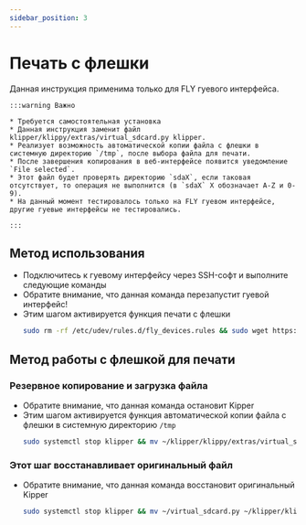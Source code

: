 ```yaml
---
sidebar_position: 3
---
```


# Печать с флешки

Данная инструкция применима только для FLY гуевого интерфейса.

    :::warning Важно

    * Требуется самостоятельная установка
    * Данная инструкция заменит файл klipper/klippy/extras/virtual_sdcard.py klipper.
    * Реализует возможность автоматической копии файла с флешки в системную директорию `/tmp`, после выбора файла для печати.
    * После завершения копирования в веб-интерфейсе появится уведомление `File selected`.
    * Этот файл будет проверять директорию `sdaX`, если таковая отсутствует, то операция не выполнится (в `sdaX` X обозначает A-Z и 0-9).
    * На данный момент тестировалось только на FLY гуевом интерфейсе, другие гуевые интерфейсы не тестировались.

    :::

## Метод использования


* Подключитесь к гуевому интерфейсу через SSH-софт и выполните следующие команды
* Обратите внимание, что данная команда перезапустит гуевой интерфейс!
* Этим шагом активируется функция печати с флешки
    ```bash
    sudo rm -rf /etc/udev/rules.d/fly_devices.rules && sudo wget https://cdn.mellow.klipper.cn/Utils/fly_devices.rules -O /etc/udev/rules.d/fly_devices.rules > /dev/null 2>&1 && sudo chmod +x /etc/udev/rules.d/fly_devices.rules && sudo service udev restart && sudo reboot
    ```

## Метод работы с флешкой для печати

### Резервное копирование и загрузка файла

* Обратите внимание, что данная команда остановит Kipper
* Этим шагом активируется функция автоматической копии файла с флешки в системную директорию `/tmp`
    ```bash
    sudo systemctl stop klipper && mv ~/klipper/klippy/extras/virtual_sdcard.py ~/virtual_sdcard.py && curl -kfsSL https://cdn.mellow.klipper.cn/firmware/virtual_sdcard.py -o ~/klipper/klippy/extras/virtual_sdcard.py && sudo systemctl restart klipper
    ```

### Этот шаг восстанавливает оригинальный файл

* Обратите внимание, что данная команда восстановит оригинальный Kipper
    ```bash
    sudo systemctl stop klipper && mv ~/virtual_sdcard.py ~/klipper/klippy/extras/virtual_sdcard.py && sudo systemctl restart klipper
    ```
